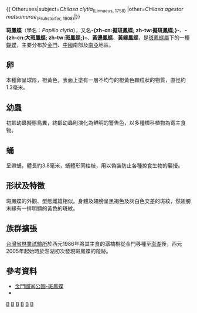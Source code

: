 {{NoteTA
|G1=Butterfly
}}
{{noteTA
|T=zh-cn:斑鳳蝶; zh-tw:大斑鳳蝶; 
|1=zh-cn:斑鳳蝶; zh-tw:大斑鳳蝶; 
}}
{{ Otheruses|subject=''Chilasa clytia''<sub>(Linnaeus, 1758)</sub> |other=''Chilasa agestor matsumurae''<sub>(Fruhstorfer, 1908)</sub>|}}
{{Speciesbox 
| taxon = Papilio clytia
| status = LC
| status_system = CSRL
| status_ref = <ref>http://www.chinabiodiversity.com/csis_search/content.php?csp_code=060010027{{dead link|date=2018年3月 |bot=InternetArchiveBot |fix-attempted=yes }}</ref>
| image = DR002 Chilasa clytia disimilis UP.jpg
| image_caption = 斑鳳蝶(異常型)
| binomial_authority = ([[Linnaeus|Linnaeus]], 1758)
| synonyms = ''Chilasa clytia'' (Linnaeus, 1758)
}}

'''斑鳳蝶'''（學名：''Papilio clytia''），又名'''-{zh-cn:擬斑鳳蝶; zh-tw:擬斑鳳蝶;}-'''、'''-{zh-cn:大斑鳳蝶; zh-tw:斑鳳蝶;}-'''、'''黃邊鳳蝶'''、'''黃緣鳳蝶'''，是[[斑鳳蝶屬|斑鳳蝶屬]]下的一種[[蝴蝶|蝴蝶]]，主要分布於[[金門|金門]]、[[中國|中國]]南部及[[南亞|南亞]]地區。

== 卵 ==
本種卵呈球形，橙黃色，表面上塗有一層不均勻的橙黃色顆粒狀的物質，直徑約1.3毫米。

== 幼蟲 ==
初齡幼蟲擬態鳥糞，終齡幼蟲則演化為鮮明的警告色，以多種樟科植物為寄主食物。

== 蛹 ==
呈帶蛹，體長約3.8毫米，蛹體形同枯枝，用以偽裝防止各種掠食生物的襲擾。

== 形狀及特徵 ==
斑鳳蝶的外觀、型態雌雄相似。身體及翅膀呈黑褐色及灰白色交差的斑紋，然翅膀末緣有一排明顯的黃色的斑紋。

== 族群擴張 ==
{{globalize}}
[[台灣省|台灣省]][[林業試驗所|林業試驗所]]於西元1986年將其主食的潺槁樹從金門移種至[[澎湖|澎湖]]後，西元2005年起始時於澎湖初次發現斑鳳蝶的蹤跡。

== 參考資料 ==
{{Reflist}}
*[https://web.archive.org/web/20181004130618/http://www.kmnp.gov.tw/en/index.php?option=com_content&view=article&id=103&Itemid=36 金門國家公園-斑鳳蝶]
* {{TaiBNET| zh=大斑鳳蝶 | id=347276 | binomial=Papilio clytia | authority=Linnaeus, 1758 | var= | accessdate=2020-04-23}}

{{Commons|Chilasa clytia}}
{{Taxonbar}}
[[Category:1758年描述的昆虫|B]]
[[Category:斑鳳蝶屬|B]]
[[Category:中國蝴蝶|B]]
[[Category:香港昆虫|B]]
[[Category:臺灣蝴蝶|B]]
[[Category:卡尔·林奈命名的生物分类|B]]